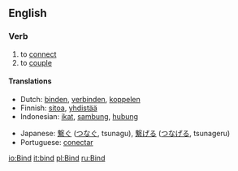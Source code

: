 ==English==
=== Verb ===
{{irregverb|'''to bind'''
*IPA: /'baɪnt/|'''[[binds]]'''|'''[[bound]]'''|'''[[bound]]'''|'''[[binding]]'''}}
# to [[connect]]
# to [[couple]]
==== Translations ====
{{top}}
*Dutch: [[binden]], [[verbinden]], [[koppelen]]
*Finnish: [[sitoa]], [[yhdistää]]
*Indonesian: [[ikat]], [[sambung]], [[hubung]]
{{mid}}
*Japanese: [[繋ぐ]] ([[つなぐ]], tsunagu), [[繋げる]] ([[つなげる]], tsunageru)
*Portuguese: [[conectar]]
{{bottom}}

[[io:Bind]]
[[it:bind]]
[[pl:Bind]]
[[ru:Bind]]